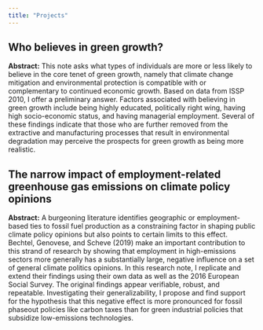 ```yaml
---
title: "Projects"
---
```


## Who believes in green growth?

**Abstract:** This note asks what types of individuals are more or less likely to believe in the core tenet of green growth, namely that climate change mitigation and environmental protection is compatible with or complementary to continued economic growth. Based on data from ISSP 2010, I offer a preliminary answer. Factors associated with believing in green growth include being highly educated, politically right wing, having high socio-economic status, and having managerial employment. Several of these findings indicate that those who are further removed from the extractive and manufacturing processes that result in environmental degradation may perceive the prospects for green growth as being more realistic.

## The narrow impact of employment-related greenhouse gas emissions on climate policy opinions

**Abstract:** A burgeoning literature identifies geographic or employment-based ties to fossil fuel production as a constraining factor in shaping public climate policy opinions but also points to certain limits to this effect. Bechtel, Genovese, and Scheve (2019) make an important contribution to this strand of research by showing that employment in high-emissions sectors more generally has a substantially large, negative influence on a set of general climate politics opinions. In this research note, I replicate and extend their findings using their own data as well as the 2016 European Social Survey. The original
findings appear verifiable, robust, and repeatable. Investigating their generalizability, I propose and find support for the hypothesis that this negative effect is more pronounced for fossil phaseout policies like carbon taxes than for green industrial policies that subsidize low-emissions technologies.
